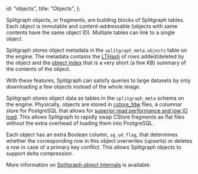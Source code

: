   id: "objects",
  title: "Objects",
};

Splitgraph objects, or fragments, are building blocks of Splitgraph tables. Each object is immutable and
content-addressable (objects with same contents have the same object ID).
Multiple tables can link to a single object.

Splitgraph stores object metadata in the `splitgraph_meta.objects` table on the engine. The
metadata contains the [LTHash](https://engineering.fb.com/security/homomorphic-hashing/) of rows
added/deleted by the object and the [object index](../large-datasets/indexing)
that is a very short (a few KB) summary of the contents of the object.

With these features, Splitgraph can satisfy queries to large datasets by only downloading a few objects instead of the whole image.

Splitgraph stores object data as tables in the `splitgraph_meta` schema on the engine. Physically, objects are stored in [cstore_fdw](https://github.com/citusdata/cstore_fdw) files, a columnar store for PostgreSQL that allows for
[superior read performance and low IO load](https://tech.marksblogg.com/billion-nyc-taxi-rides-postgresql.html).
This allows Splitgraph to rapidly swap CStore fragments as flat files without the extra overhead of loading them into PostgreSQL.

Each object has an extra Boolean column, `sg_ud_flag`, that determines whether the corresponding
row in this object overwrites (upserts) or deletes a row in case of a primary key conflict.
This allows Splitgraph objects to support delta compression.

More information on [Splitgraph object internals](../working-with-data/inspecting-images#example) is available.
